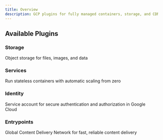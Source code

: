 ```yaml
---
title: Overview
description: GCP plugins for fully managed containers, storage, and CDN services.
---
```


## Available Plugins

### Storage

<CardGroup cols={2}>
  <Card title="Storage" icon="database" href="/plugins/gcp/storage">
    Object storage for files, images, and data
  </Card>
</CardGroup>

### Services

<CardGroup cols={2}>
  <Card title="Cloud Run" icon="cube" href="/plugins/gcp/cloudrun">
    Run stateless containers with automatic scaling from zero
  </Card>
</CardGroup>

### Identity

<CardGroup cols={2}>
  <Card title="Service Account" icon="key" href="/plugins/gcp/serviceaccount">
    Service account for secure authentication and authorization in Google Cloud
  </Card>
</CardGroup>

### Entrypoints

<CardGroup cols={2}>
  <Card title="CDN" icon="globe" href="/plugins/gcp/cdn">
    Global Content Delivery Network for fast, reliable content delivery
  </Card>
</CardGroup>

